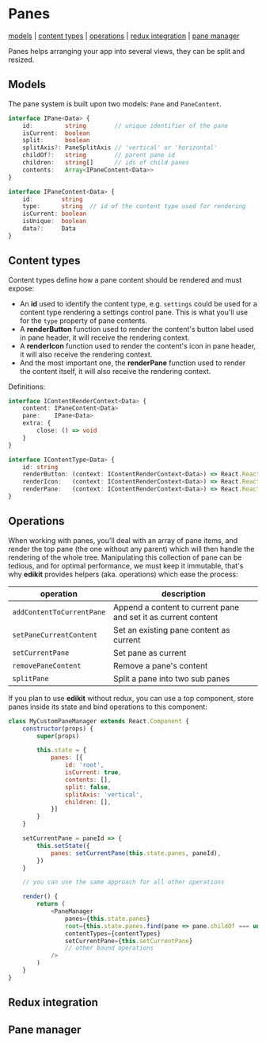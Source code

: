 
# Panes

[models](#models) | 
[content types](#content-types) | 
[operations](#operations) | 
[redux integration](#redux-integration) | 
[pane manager](#pane-manager)

Panes helps arranging your app into several views, they can be split and resized.

<PanesDemo/>

## Models

The pane system is built upon two models: `Pane` and `PaneContent`.

```typescript
interface IPane<Data> {
    id:         string        // unique identifier of the pane
    isCurrent:  boolean
    split:      boolean
    splitAxis?: PaneSplitAxis // 'vertical' or 'horizontal'
    childOf?:   string        // parent pane id
    children:   string[]      // ids of child panes
    contents:   Array<IPaneContent<Data>>
}

interface IPaneContent<Data> {
    id:        string
    type:      string  // id of the content type used for rendering
    isCurrent: boolean
    isUnique:  boolean
    data?:     Data
}
```

## Content types

Content types define how a pane content should be rendered and must expose:

- An **id** used to identify the content type, e.g. `settings` could be used
  for a content type rendering a settings control pane.
  This is what you'll use for the `type` property of pane contents.
- A **renderButton** function used to render the content's button label used in pane header,
  it will receive the rendering context.
- A **renderIcon** function used to render the content's icon in pane header,
  it will also receive the rendering context.
- And the most important one, the **renderPane** function used to render the content itself,
  it will also receive the rendering context.  

Definitions:

```typescript
interface IContentRenderContext<Data> {
    content: IPaneContent<Data>
    pane:    IPane<Data>
    extra: {
        close: () => void
    }
}

interface IContentType<Data> {
    id: string
    renderButton: (context: IContentRenderContext<Data>) => React.ReactNode
    renderIcon:   (context: IContentRenderContext<Data>) => React.ReactNode
    renderPane:   (context: IContentRenderContext<Data>) => React.ReactNode
}
```

## Operations

When working with panes, you'll deal with an array of pane items, and render the top pane
(the one without any parent) which will then handle the rendering of the whole tree.
Manipulating this collection of pane can be tedious, and for optimal performance,
we must keep it immutable, that's why **edikit** provides helpers (aka. operations)
which ease the process:

| operation                 | description
|---------------------------|---------------------------------
| `addContentToCurrentPane` | Append a content to current pane and set it as current content
| `setPaneCurrentContent`   | Set an existing pane content as current
| `setCurrentPane`          | Set pane as current
| `removePaneContent`       | Remove a pane's content
| `splitPane`               | Split a pane into two sub panes

If you plan to use **edikit** without redux, you can use a top component, store panes
inside its state and bind operations to this component:

```javascript
class MyCustomPaneManager extends React.Component {
    constructor(props) {
        super(props)

        this.state = {
            panes: [{
                id: 'root',
                isCurrent: true,
                contents: [],
                split: false,
                splitAxis: 'vertical',
                children: [],
            }]
        }
    }

    setCurrentPane = paneId => {
        this.setState({
            panes: setCurrentPane(this.state.panes, paneId),
        })
    }

    // you can use the same approach for all other operations 

    render() {
        return (
            <PaneManager
                panes={this.state.panes}
                root={this.state.panes.find(pane => pane.childOf === undefined)}
                contentTypes={contentTypes}
                setCurrentPane={this.setCurrentPane}
                // other bound operations
            />
        )
    }
}
```

## Redux integration

## Pane manager